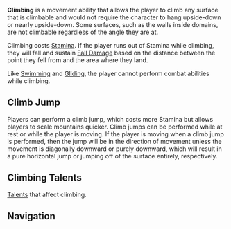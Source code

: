 {{Terminology Infobox
|type         = Exploration Abilities
}}
'''Climbing''' is a movement ability that allows the player to climb any surface that is climbable and would not require the character to hang upside-down or nearly upside-down. Some surfaces, such as the walls inside domains, are not climbable regardless of the angle they are at.

Climbing costs [[Stamina]]. If the player runs out of Stamina while climbing, they will fall and sustain [[Fall Damage]] based on the distance between the point they fell from and the area where they land.

Like [[Swimming]] and [[Gliding]], the player cannot perform combat abilities while climbing.

==Climb Jump==
Players can perform a climb jump, which costs more Stamina but allows players to scale mountains quicker. Climb jumps can be performed while at rest or while the player is moving. If the player is moving when a climb jump is performed, then the jump will be in the direction of movement unless the movement is diagonally downward or purely downward, which will result in a pure horizontal jump or jumping off of the surface entirely, respectively.

==Climbing Talents==
[[Talents]] that affect climbing.
{{Talents by Category Table|Climbing Talents}}

==Navigation==
{{Exploration Navbox}}